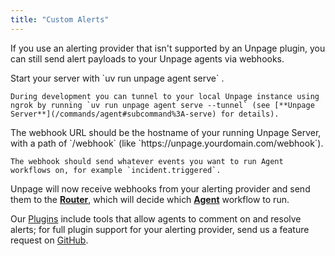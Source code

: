 ```yaml
---
title: "Custom Alerts"
---
```


If you use an alerting provider that isn't supported by an Unpage plugin, you can still send alert payloads to your Unpage agents via webhooks.

<Steps>
  <Step title="Start your Unpage Server">
    Start your server with `uv run unpage agent serve` .

    During development you can tunnel to your local Unpage instance using ngrok by running `uv run unpage agent serve --tunnel` (see [**Unpage Server**](/commands/agent#subcommand%3A-serve) for details).
  </Step>
  <Step title="Create a webhook through your alerting provider">
    The webhook URL should be the hostname of your running Unpage Server, with a path of `/webhook` (like `https://unpage.yourdomain.com/webhook`).

    The webhook should send whatever events you want to run Agent workflows on, for example `incident.triggered`.
  </Step>
</Steps>

Unpage will now receive webhooks from your alerting provider and send them to the [**Router**](/concepts/router), which will decide which [**Agent**](/concepts/agents) workflow to run.

Our [Plugins](/concepts/plugins) include tools that allow agents to comment on and resolve alerts; for full plugin support for your alerting provider, send us a feature request on [GitHub](https://github.com/aptible/unpage/issues).